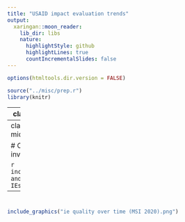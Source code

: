 ```yaml
---
title: "USAID impact evaluation trends"
output:
  xaringan::moon_reader:
    lib_dir: libs
    nature:
      highlightStyle: github
      highlightLines: true
      countIncrementalSlides: false
---
```



```r
options(htmltools.dir.version = FALSE)

source("../misc/prep.r")
library(knitr)

```


---
class: center, middle

# USAID count of evaluations 2016-2022

```r

include_graphics("ie pe trends 2016-2022 fill.png")

```


---
class: inverse, center, middle

# Compare to MSI inventory in 2020

```r
include_graphics("msi and usaid count of IEs.png")
```


---

# 

```r
include_graphics("ie quality over time (MSI 2020).png")
```




